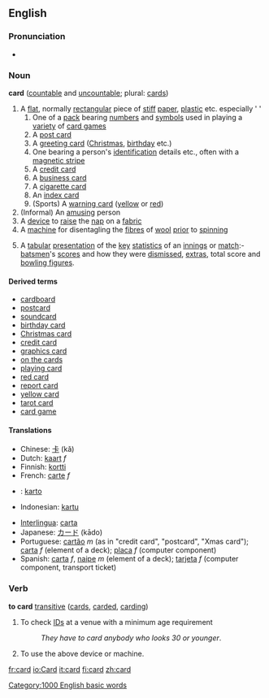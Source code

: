 ==English==

===Pronunciation===
*{{audio|en-us-card.ogg|Audio (US)}}

=== Noun ===
'''card''' ([[countable]] and [[uncountable]]; plural: [[cards]])
#A [[flat]], normally [[rectangular]] piece of [[stiff]] [[paper]], [[plastic]] etc. especially ' '
##One of a [[pack]] bearing [[number]]s and [[symbol]]s used in playing a [[variety]] of [[card game]]s
##A [[post card]]
##A [[greeting card]] ([[Christmas]], [[birthday]] etc.)
##One bearing a person's [[identification]] details etc., often with a [[magnetic stripe]]
##A [[credit card]]
##A [[business card]]
##A [[cigarette card]]
##An [[index card]]
##(Sports) A [[warning card]] ([[yellow]] or [[red]])
#(Informal) An [[amusing]] person
#A [[device]] to [[raise]] the [[nap]] on a [[fabric]]
#A [[machine]] for disentagling the [[fibre]]s of [[wool]] [[prior]] to [[spinning]]
#{{Cricket}} A [[tabular]] [[presentation]] of the [[key]] [[statistics]] of an [[innings]] or [[match]]:- [[batsman|batsmen]]'s [[score]]s and how they were [[dismissed]], [[extras]], total score and [[bowling figures]].

====Derived terms====
*[[cardboard]]
*[[postcard]]
*[[soundcard]]
*[[birthday card]]
*[[Christmas card]]
*[[credit card]]
*[[graphics card]]
*[[on the cards]]
*[[playing card]]
*[[red card]]
*[[report card]]
*[[yellow card]]
*[[tarot card]]<!-- capitalised? -->
*[[card game]]

==== Translations ====
{{top}}
*Chinese: [[卡]] (kǎ)
*Dutch: [[kaart]] ''f''
*Finnish: [[kortti]]
*French: [[carte]] ''f''
* {{io}} : [[karto]]
*Indonesian: [[kartu]]
{{mid}}
*[[Interlingua]]: [[carta]]
*Japanese: [[カード]] (kādo)
*Portuguese: [[cartão]] ''m'' (as in "credit card", "postcard", "Xmas card"); [[carta]] ''f'' (element of a deck); [[placa]] ''f'' (computer component)
*Spanish: [[carta]] ''f'', [[naipe]] ''m'' (element of a deck); [[tarjeta]] ''f'' (computer component, transport ticket)
{{bottom}}

===Verb===
'''to card''' [[transitive]] ([[cards]], [[carded]], [[carding]])
# To check [[ID]]s at a venue with a minimum age requirement
#:''They have to card anybody who looks 30 or younger''.
# To use the above device or machine.

[[Category:1000 English basic words]]

[[fr:card]]
[[io:Card]]
[[it:card]]
[[fi:card]]
[[zh:card]]
